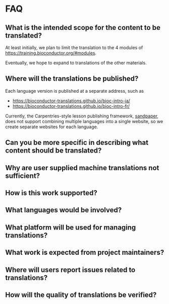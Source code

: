 # FAQ

## What is the intended scope for the content to be translated?

At least initially, we plan to limit the translation to the 4 modules of 
[https://training.bioconductor.org/#modules](https://training.bioconductor.org/#modules).

Eventually, we hope to expand to translations of the other materials.

## Where will the translations be published?

Each language version is published at a separate address, such as

- [https://bioconductor-translations.github.io/bioc-intro-ja/](https://bioconductor-translations.github.io/bioc-intro-ja/)
- [https://bioconductor-translations.github.io/bioc-intro-fr/](https://bioconductor-translations.github.io/bioc-intro-fr/)

Currently, the Carpentries-style lesson publishing framework, [sandpaper](https://github.com/carpentries/sandpaper),
does not support combining multiple languages into a single website, so we create separate websites for each language.

## Can you be more specific in describing what content should be translated?


## Why are user supplied machine translations not sufficient?


## How is this work supported?



## What languages would be involved?



## What platform will be used for managing translations?



## What work is expected from project maintainers?


## Where will users report issues related to translations?


## How will the quality of translations be verified?


